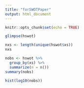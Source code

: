 ```yaml
---
title: "forSWOTPaper"
output: html_document
---
```


```r
knitr::opts_chunk$set(echo = TRUE)
```

```r
glimpse(hswot)

nxs <- length(unique(hswot$xs))
nxs

nobs <- hswot %>% 
  group_by(xs) %>% 
  summarize(n = n())
summary(nobs)

hist(log10(nobs))

```

